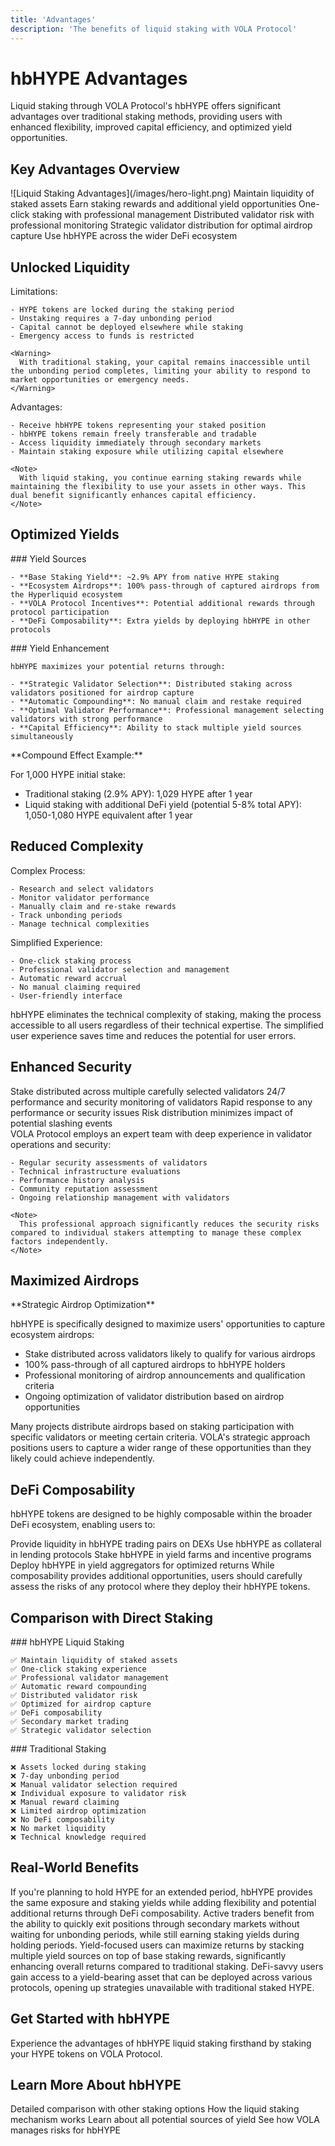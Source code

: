 ```yaml
---
title: 'Advantages'
description: 'The benefits of liquid staking with VOLA Protocol'
---
```


# hbHYPE Advantages

Liquid staking through VOLA Protocol's hbHYPE offers significant advantages over traditional staking methods, providing users with enhanced flexibility, improved capital efficiency, and optimized yield opportunities.

## Key Advantages Overview

<Frame>
  ![Liquid Staking Advantages](/images/hero-light.png)
</Frame>

<CardGroup cols={3}>
  <Card title="Unlocked Liquidity" icon="unlock">
    Maintain liquidity of staked assets
  </Card>
  <Card title="Optimized Yields" icon="chart-line-up">
    Earn staking rewards and additional yield opportunities
  </Card>
  <Card title="Reduced Complexity" icon="wand-magic-sparkles">
    One-click staking with professional management
  </Card>
  <Card title="Enhanced Security" icon="shield-halved">
    Distributed validator risk with professional monitoring
  </Card>
  <Card title="Maximized Airdrops" icon="parachute-box">
    Strategic validator distribution for optimal airdrop capture
  </Card>
  <Card title="DeFi Composability" icon="puzzle-piece">
    Use hbHYPE across the wider DeFi ecosystem
  </Card>
</CardGroup>

## Unlocked Liquidity

<Tabs>
  <Tab title="Traditional Staking">
    <div className="mb-4 text-red-500 font-semibold">Limitations:</div>
    
    - HYPE tokens are locked during the staking period
    - Unstaking requires a 7-day unbonding period
    - Capital cannot be deployed elsewhere while staking
    - Emergency access to funds is restricted
    
    <Warning>
      With traditional staking, your capital remains inaccessible until the unbonding period completes, limiting your ability to respond to market opportunities or emergency needs.
    </Warning>
  </Tab>
  
  <Tab title="Liquid Staking">
    <div className="mb-4 text-green-500 font-semibold">Advantages:</div>
    
    - Receive hbHYPE tokens representing your staked position
    - hbHYPE tokens remain freely transferable and tradable
    - Access liquidity immediately through secondary markets
    - Maintain staking exposure while utilizing capital elsewhere
    
    <Note>
      With liquid staking, you continue earning staking rewards while maintaining the flexibility to use your assets in other ways. This dual benefit significantly enhances capital efficiency.
    </Note>
  </Tab>
</Tabs>

## Optimized Yields

<Columns>
  <Column>
    ### Yield Sources
    
    - **Base Staking Yield**: ~2.9% APY from native HYPE staking
    - **Ecosystem Airdrops**: 100% pass-through of captured airdrops from the Hyperliquid ecosystem
    - **VOLA Protocol Incentives**: Potential additional rewards through protocol participation
    - **DeFi Composability**: Extra yields by deploying hbHYPE in other protocols
  </Column>
  
  <Column>
    ### Yield Enhancement
    
    hbHYPE maximizes your potential returns through:
    
    - **Strategic Validator Selection**: Distributed staking across validators positioned for airdrop capture
    - **Automatic Compounding**: No manual claim and restake required
    - **Optimal Validator Performance**: Professional management selecting validators with strong performance
    - **Capital Efficiency**: Ability to stack multiple yield sources simultaneously
  </Column>
</Columns>

<Card>
  **Compound Effect Example:**
  
  For 1,000 HYPE initial stake:
  
  - Traditional staking (2.9% APY): 1,029 HYPE after 1 year
  - Liquid staking with additional DeFi yield (potential 5-8% total APY): 1,050-1,080 HYPE equivalent after 1 year
</Card>

## Reduced Complexity

<Steps>
  <Step title="Traditional Staking">
    <div className="text-red-500">Complex Process:</div>
    
    - Research and select validators
    - Monitor validator performance
    - Manually claim and re-stake rewards
    - Track unbonding periods
    - Manage technical complexities
  </Step>
  
  <Step title="Liquid Staking">
    <div className="text-green-500">Simplified Experience:</div>
    
    - One-click staking process
    - Professional validator selection and management
    - Automatic reward accrual
    - No manual claiming required
    - User-friendly interface
  </Step>
</Steps>

<Card>
  hbHYPE eliminates the technical complexity of staking, making the process accessible to all users regardless of their technical expertise. The simplified user experience saves time and reduces the potential for user errors.
</Card>

## Enhanced Security

<Tabs>
  <Tab title="Risk Mitigation">
    <CardGroup cols={2}>
      <Card title="Validator Diversification" icon="sitemap">
        Stake distributed across multiple carefully selected validators
      </Card>
      <Card title="Professional Monitoring" icon="eye">
        24/7 performance and security monitoring of validators
      </Card>
      <Card title="Quick Adaptation" icon="bolt">
        Rapid response to any performance or security issues
      </Card>
      <Card title="Slashing Minimization" icon="shield">
        Risk distribution minimizes impact of potential slashing events
      </Card>
    </CardGroup>
  </Tab>
  
  <Tab title="Professional Management">
    <div className="mb-4">
      VOLA Protocol employs an expert team with deep experience in validator operations and security:
    </div>
    
    - Regular security assessments of validators
    - Technical infrastructure evaluations
    - Performance history analysis
    - Community reputation assessment
    - Ongoing relationship management with validators
    
    <Note>
      This professional approach significantly reduces the security risks compared to individual stakers attempting to manage these complex factors independently.
    </Note>
  </Tab>
</Tabs>

## Maximized Airdrops

<Card>
  **Strategic Airdrop Optimization**
  
  hbHYPE is specifically designed to maximize users' opportunities to capture ecosystem airdrops:
  
  - Stake distributed across validators likely to qualify for various airdrops
  - 100% pass-through of all captured airdrops to hbHYPE holders
  - Professional monitoring of airdrop announcements and qualification criteria
  - Ongoing optimization of validator distribution based on airdrop opportunities
</Card>

<Note>
  Many projects distribute airdrops based on staking participation with specific validators or meeting certain criteria. VOLA's strategic approach positions users to capture a wider range of these opportunities than they likely could achieve independently.
</Note>

## DeFi Composability

hbHYPE tokens are designed to be highly composable within the broader DeFi ecosystem, enabling users to:

<CardGroup cols={2}>
  <Card title="Liquidity Provision" icon="droplet">
    Provide liquidity in hbHYPE trading pairs on DEXs
  </Card>
  <Card title="Lending/Borrowing" icon="hand-holding-dollar">
    Use hbHYPE as collateral in lending protocols
  </Card>
  <Card title="Yield Farming" icon="tractor">
    Stake hbHYPE in yield farms and incentive programs
  </Card>
  <Card title="Yield Aggregation" icon="layer-group">
    Deploy hbHYPE in yield aggregators for optimized returns
  </Card>
</CardGroup>

<Warning>
  While composability provides additional opportunities, users should carefully assess the risks of any protocol where they deploy their hbHYPE tokens.
</Warning>

## Comparison with Direct Staking

<Columns>
  <Column>
    ### hbHYPE Liquid Staking
    
    ✅ Maintain liquidity of staked assets  
    ✅ One-click staking experience  
    ✅ Professional validator management  
    ✅ Automatic reward compounding  
    ✅ Distributed validator risk  
    ✅ Optimized for airdrop capture  
    ✅ DeFi composability  
    ✅ Secondary market trading  
    ✅ Strategic validator selection
  </Column>
  
  <Column>
    ### Traditional Staking
    
    ❌ Assets locked during staking  
    ❌ 7-day unbonding period  
    ❌ Manual validator selection required  
    ❌ Individual exposure to validator risk  
    ❌ Manual reward claiming  
    ❌ Limited airdrop optimization  
    ❌ No DeFi composability  
    ❌ No market liquidity  
    ❌ Technical knowledge required
  </Column>
</Columns>

## Real-World Benefits

<AccordionGroup>
  <Accordion title="For Long-term Holders">
    If you're planning to hold HYPE for an extended period, hbHYPE provides the same exposure and staking yields while adding flexibility and potential additional returns through DeFi composability.
  </Accordion>
  
  <Accordion title="For Active Traders">
    Active traders benefit from the ability to quickly exit positions through secondary markets without waiting for unbonding periods, while still earning staking yields during holding periods.
  </Accordion>
  
  <Accordion title="For Yield Optimizers">
    Yield-focused users can maximize returns by stacking multiple yield sources on top of base staking rewards, significantly enhancing overall returns compared to traditional staking.
  </Accordion>
  
  <Accordion title="For DeFi Participants">
    DeFi-savvy users gain access to a yield-bearing asset that can be deployed across various protocols, opening up strategies unavailable with traditional staked HYPE.
  </Accordion>
</AccordionGroup>

## Get Started with hbHYPE

<Card title="Try Liquid Staking" icon="rocket" href="https://app.vola.finance/stake">
  Experience the advantages of hbHYPE liquid staking firsthand by staking your HYPE tokens on VOLA Protocol.
</Card>

## Learn More About hbHYPE

<CardGroup cols={2}>
  <Card title="Compare Solutions" icon="scale-balanced" href="/liquid-staking/comparison">
    Detailed comparison with other staking options
  </Card>
  <Card title="Understand Mechanics" icon="gears" href="/liquid-staking/mechanics">
    How the liquid staking mechanism works
  </Card>
  <Card title="Explore Yield Sources" icon="seedling" href="/liquid-staking/yield">
    Learn about all potential sources of yield
  </Card>
  <Card title="Review Safety Measures" icon="shield" href="/liquid-staking/risk-management">
    See how VOLA manages risks for hbHYPE
  </Card>
</CardGroup> 